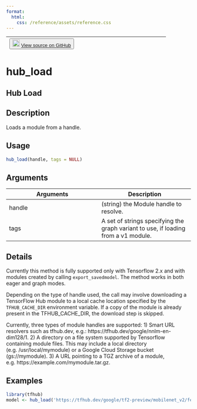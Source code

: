 ```yaml
---
format:
  html:
    css: /reference/assets/reference.css
---
```


| <button class="button"> ![](/reference/assets/GitHub-Mark-32px.png){width="20"} [View source on GitHub](https://github.com/rstudio/tfhub//blob/main/R/load.R#L34) </button> |
|:------------------------------:|:--------------------------------------:|

# hub_load

## Hub Load

## Description
Loads a module from a handle. 


## Usage
```r
hub_load(handle, tags = NULL) 
```

## Arguments
|Arguments|Description|
|---|---|
| handle | (string) the Module handle to resolve. |
| tags | A set of strings specifying the graph variant to use, if loading from a v1 module. |

## Details

Currently this method is fully supported only with Tensorflow 2.x and with modules created by calling `export_savedmodel`. The method works in both eager and graph modes. 

Depending on the type of handle used, the call may involve downloading a TensorFlow Hub module to a local cache location specified by the `TFHUB_CACHE_DIR` environment variable. If a copy of the module is already present in the TFHUB_CACHE_DIR, the download step is skipped. 

Currently, three types of module handles are supported: 1) Smart URL resolvers such as tfhub.dev, e.g.: https://tfhub.dev/google/nnlm-en-dim128/1. 2) A directory on a file system supported by Tensorflow containing module files. This may include a local directory (e.g. /usr/local/mymodule) or a Google Cloud Storage bucket (gs://mymodule). 3) A URL pointing to a TGZ archive of a module, e.g. https://example.com/mymodule.tar.gz. 




## Examples
```r
library(tfhub)
model <- hub_load('https://tfhub.dev/google/tf2-preview/mobilenet_v2/feature_vector/4') 
```


